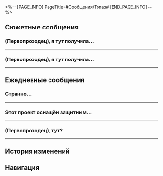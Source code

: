 <%-- [PAGE_INFO]
PageTitle=#Сообщения/Топаз#
[END_PAGE_INFO] --%>
{{Сообщение Инфобокс
|id          = 1112
|Изображение = Персонаж Топаз Иконка.png
|Тип         = Персонаж
|Отправитель = Топаз
|ПодписьСоо  = В командировке~ Срочное - звоните, нет - пишите.
|Фракция     = Корпорация межзвёздного мира
}}

==Сюжетные сообщения==
===(Первопроходец), я тут получила...===
{{Сообщения
|условие_получения = 
|текст =
:'''Топаз:''' (Первопроходец), я тут получила проект для Двигателя созидания.
:'''Топаз:''' И там написано, что ты {{MC|ж=принимала|м=принимал}} участие в разработке. Что-то знаешь об этом?
:{Выбор} Знаю.
::'''(Первопроходец):''' А, да, было дело.
::'''Топаз:''' Похоже, ты очень гордишься этим.
:{Выбор} Впервые слышу.
::'''(Первопроходец):''' Впервые слышу, не спрашивай даже.
::'''Топаз:''' Да?.. Ну я исправлю тогда потом.
:'''Топаз:''' Просмотрела проект, думаю, что он...
:'''Топаз:''' Довольно неплохой. И задумка интересная, и осуществимо всё. Даю 7 из 10.
:'''Топаз:''' Передай им, пожалуйста, чтобы продолжали работать по плану.
:{Выбор} [[Файл:Стикер ГПП 07 Пом-Пом 05.png|80px|&lbrack;Ок&rbrack;]]
:'''(Первопроходец):''' [[Файл:Стикер ГПП 07 Пом-Пом 05.png|80px|&lbrack;Ок&rbrack;]]
}}
----

===(Первопроходец), я тут получила...===
{{Сообщения
|условие_получения = 
|текст =
:'''Топаз:''' (Первопроходец), я тут получила проект для Двигателя созидания.
:'''Топаз:''' И там написано, что ты {{MC|ж=принимала|м=принимал}} участие в разработке. Что-то знаешь об этом?
:{Выбор} Знаю.
::'''(Первопроходец):''' А, да, было дело.
::'''Топаз:''' А ты гордишься, да?..
:{Выбор} Впервые слышу.
::'''(Первопроходец):''' Впервые слышу, не спрашивай даже.
::'''Топаз:''' Да?.. Как же хорошо, что ты тут ни при чём.
:'''Топаз:''' Просмотрела проект, думаю, что он...
:'''Топаз:''' Немного безумный. Даже не знаю, что творилось в голове у тех, кто его писал.
:'''Топаз:''' Передай им, пожалуйста, пусть учатся и чаще думают головой. Я уже отправила им инструкторов.
:{Выбор} [[Файл:Стикер ГПП 07 Пом-Пом 08.png|80px|&lbrack;Шок&rbrack;]]
:'''(Первопроходец):''' [[Файл:Стикер ГПП 07 Пом-Пом 08.png|80px|&lbrack;Шок&rbrack;]]
:'''(Первопроходец):''' Ок
}}
----

==Ежедневные сообщения==
===Странно...===
{{Сообщения|текст =
:'''Топаз:''' Странно...
:'''Топаз:''' Да быть не может...
:{Выбор} Что случилось?
::'''(Первопроходец):''' Что случилось?
:{Выбор} Охххххххххххх
::'''(Первопроходец):''' Охххххххххххх
::'''Топаз:''' А ты чего вздыхаешь?
:'''Топаз:''' Мои акции упали, так странно.
:'''Топаз:''' Недавно несколько планет присоединились к вселенскому рынку, и вообще-то рынок должен был наоборот вырасти. Почему тогда акции внезапно упали на 7%?
:'''Топаз:''' Отдел развития маркетинга что-то натворил? Вроде не похоже. Они способные ребята, но могут войти в азарт.
:{Выбор} Много потеряла?
:'''(Первопроходец):''' Много потеряла?
:'''Топаз:''' Да нет, всё в порядке.
:'''Топаз:''' Победы и поражения - обычное дело. Я лишь хочу проанализировать причины.
:{Выбор} Наверняка это Нанук виноват!
::'''(Первопроходец):''' Наверняка это Нанук виноват!
::'''Топаз:''' Ты про Легион Антиматерии? Он действительно привлекает всё внимание КММ.
::'''Топаз:''' Ну да, стоит учитывать и влияние Стелларона. В правильную сторону мыслишь.
:{Выбор} Ну и мощный у нас экспресс!
::'''(Первопроходец):''' Возможно, это всё из-за Освоения экспресса, вот рынок акций вниз и пошёл.
::'''(Первопроходец):''' Ну и мощный у нас экспресс!
::'''Топаз:''' Да? Тогда вы мне и убытки возместите?
::'''(Первопроходец):''' [[Файл:Стикер ГПП 07 Пом-Пом 08.png|80px]]
::'''Топаз:''' Ха-ха, да шучу я!
::'''Топаз:''' Но влияние Стелларона тоже следует учесть.
:'''Топаз:''' Спасибочки. Пусть ты и не профессиональный аналитик, но идей всё равно {{MC|ж=подкинула|м=подкинул}}.
:'''Топаз:''' Мне пора возвращаться к работе~
}}
----

===Этот проект оснащён защитным...===
{{Сообщения|текст =
:'''Топаз:''' Этот проект оснащён защитным барьером, способным выдержать даже планетарные удары, и полностью автономной экосистемой, которая может удовлетворить потребности каждой янтарной эры. Мало какие внешние силы могут повлиять на это сооружение, а всё благодаря протекции КММ. Несомненно, сейчас это самое безопасное место во всей вселенной.
:{Выбор} Почему всех взламывают?
::'''(Первопроходец):''' Почему в последнее время всех взламывают?
::'''(Первопроходец):''' Такие странные штуки рассылают.
::'''Топаз:''' Это план проекта, над которым я работаю.
::'''Топаз:''' Что думаешь?
:{Выбор} Сколько стоит? Я за!
::'''(Первопроходец):''' А сколько стоит? Я за!
::'''Топаз:''' Ого, а ты решительно {{MC|ж=настроена|м=настроен}}!
::'''Топаз:''' Это план проекта, над которым я работаю.
::'''Топаз:''' Так и думала, что заинтересуешься.
:{Выбор} Ты хоть когда-нибудь отдыхаешь?
:'''(Первопроходец):''' Ты хоть когда-нибудь отдыхаешь?
:'''Топаз:''' Сейчас и отдыхаю. Обожаю писать планы.
:'''Топаз:''' А ты любишь свою работу?
:{Выбор} Да.
::'''(Первопроходец):''' Ещё как! Когда работы нет, аж кусок в горло не лезет.
::'''Топаз:''' Вот-вот, знала, что ты поймёшь.
::'''Топаз:''' Ещё пару очков в твою копилочку!
:{Выбор} Нет.
::'''(Первопроходец):''' Нет. Как подумаю о работе, сразу тошно становится.
::'''Топаз:''' Да? Как жаль.
::'''Топаз:''' Было бы здорово, если бы все занимались только любимой работой.
:{Выбор} Я {{MC|ж=безработная|м=безработный}}.
::'''(Первопроходец):''' Я {{MC|ж=безработная|м=безработный}}.
::'''Топаз:''' Ты же из Безымянных?
::{Выбор} Экспресс мне не платит.
:::'''(Первопроходец):''' Экспресс мне не платит.
::{Выбор} Я с ними по любви!
:::'''(Первопроходец):''' Я с ними по любви!
::'''Топаз:''' Вот как...
::'''Топаз:''' Похоже, деньги для тебя уже не главное.
::'''Топаз:''' Ещё пару очков в твою копилочку!
}}
----

===(Первопроходец), тут?===
{{Сообщения|текст =
:'''Топаз:''' (Первопроходец), тут?
:'''Топаз:''' Я тут размышляю кое о чём, хочу узнать твоё мнение.
:{Выбор} [[Файл:Стикер ГПП 07 Пом-Пом 07.png|80px]]
:'''(Первопроходец):''' [[Файл:Стикер ГПП 07 Пом-Пом 07.png|80px]]
:'''Топаз:''' Хочешь ли ты
:'''Топаз:''' работать со мной?
:{Выбор} [[Файл:Стикер ГПП 07 Пом-Пом 08.png|80px]]
:'''(Первопроходец):''' [[Файл:Стикер ГПП 07 Пом-Пом 08.png|80px]]
:'''Топаз:''' На мой взгляд, ты очень подходишь для работы в отделе стратегических инвестиций.
:'''Топаз:''' О влиянии КММ ты и без меня знаешь. С твоими навыками ты легко пробьёшься до уровня P-20 после всего лишь пары заданий.
:'''Топаз:''' Я тебя всему научу. За десять лет вполне реально дорасти до руководителя!
:'''Топаз:''' Подумаешь об этом?
:{Выбор} А что у вас в столовке есть?
::'''(Первопроходец):''' А что у вас в столовке есть?
::'''Топаз:''' Лучше спроси чего нет. Что хочешь, то и заказываешь, система выполнит любое пожелание. Выбор огромный.
::'''Топаз:''' Попробуешь?
::{Выбор} А как быть, если там не работаешь?
::'''(Первопроходец):''' А как быть, если там не работаешь?
:{Выбор} Я {{MC|ж=предана|м=предан}} Звёздному экспрессу
::'''(Первопроходец):''' Меня не подкупить!
::'''(Первопроходец):''' Я {{MC|ж=предана|м=предан}} Звёздному экспрессу!
::'''Топаз:''' Да?.. Как жаль.
::'''Топаз:''' Госпожа Химеко тоже отличная руководительница, работать с ней наверняка приятно.
::'''Топаз:''' Давай пообедаем вместе как-нибудь, это укрепит нашу дружбу.
::{Выбор} Думаешь?
::'''(Первопроходец):''' Думаешь? Ты же разоришься...
:'''Топаз:''' С моей карточкой проблем не будет.
:{Выбор} А ещё плюшки есть?
:'''(Первопроходец):''' А ещё плюшки есть?
:'''Топаз:''' Конечно. Например, в офис можно питомцев приводить!
:'''Топаз:''' У меня много зверушек, и они такие сладенькие!!!
:'''Топаз:''' Как только станешь сотрудником Корпорации, питомцы каждый день будут рядом. Классно же?
:{Выбор} На экспрессе есть проводник
:'''(Первопроходец):''' На экспрессе есть проводник
:'''(Первопроходец):''' Может, бросишь эту КММ и перейдёшь к нам?
:'''(Первопроходец):''' [[Файл:Стикер ГПП 07 Пом-Пом 06.png|80px]]
:'''Топаз:''' Ого, переманить меня пытаешься?
:'''Топаз:''' Не переживай, я часто буду вас навещать.
:'''Топаз:''' Обязательно потискаю Пом-Пом при встрече~
}}
----

==История изменений==
{{История изменений|3.5}}

==Навигация==
{{Сообщения Навбокс}}